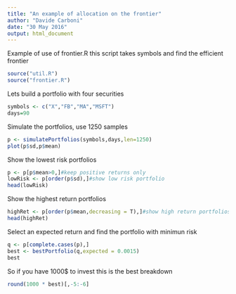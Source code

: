 ```yaml
---
title: "An example of allocation on the frontier"
author: "Davide Carboni"
date: "30 May 2016"
output: html_document
---
```


Example of use of frontier.R this script takes symbols and find the efficient frontier 

```r
source("util.R")
source("frontier.R")

```

Lets build a portfolio with four securities
```r
symbols <- c("X","FB","MA","MSFT")
days=90

```


Simulate the portfolios, use 1250 samples 
```r
p <- simulatePortfolios(symbols,days,len=1250)
plot(p$sd,p$mean)
```


Show the lowest risk portfolios
```r
p <- p[p$mean>0,]#keep positive returns only
lowRisk <- p[order(p$sd),]#show low risk portfolio
head(lowRisk)
```

Show the highest return portfolios
```r

highRet <- p[order(p$mean,decreasing = T),]#show high return portfolios
head(highRet)
```

Select an expected return and find the portfolio with minimun risk
```r
q <- p[complete.cases(p),]
best <- bestPortfolio(q,expected = 0.0015)
best
```

So if you have 1000$ to invest this is the best breakdown
```r
round(1000 * best)[,-5:-6] 
```



